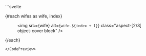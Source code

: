 <CodePreview>
```svelte
<script>
const wifes = [
    "https://i.pinimg.com/736x/d5/f8/fd/d5f8fd1c39eaed2bfabf95a3dcbc8cfc.jpg",
    "https://i.pinimg.com/736x/04/89/75/04897577225e3155d507b05dd8a35e17.jpg",
    "https://i.pinimg.com/736x/6e/3e/dd/6e3edd809c73af19bef6ed7d648d00ee.jpg"
];
</script>

{#each wifes as wife, index}
    <div class="cardo relative w-[25rem] p-0 rounded-2xl overflow-hidden shadow-md outline-0 cursor-pointer group">
        <figure>
            <img src={wife} alt={`wife-${index + 1}`} class="aspect-[2/3] object-cover block" />
        </figure>
    </div>
{/each}

```
</CodePreview>
```
